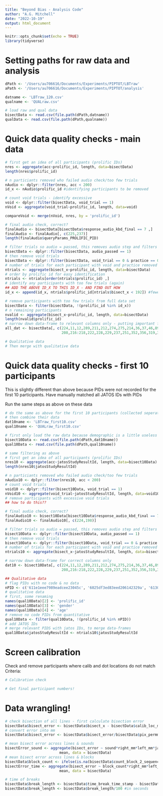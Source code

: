 ```yaml
---
title: "Beyond Bias - Analysis Code"
author: "A.G. Mitchell"
date: "2022-10-19"
output: html_document
---
```


```r
knitr::opts_chunk$set(echo = TRUE)
library(tidyverse)
```

# Setting paths for raw data and analysis
```r
dPath <- '/Users/au706616/Documents/Experiments/PIPTOT/LBTraw'
aPath <- '/Users/au706616/Documents/Experiments/PIPTOT/analysis'

datname <- 'LBTraw_120.csv'
qualname <- 'QUALraw.csv'

# load raw and qual data
bisectData <- read.csv(file.path(dPath,datname)) 
qualData <- read.csv(file.path(dPath,qualname)) 
```

# Quick data quality checks - main data
```r
# first get an idea of all participants (prolific IDs)
nres <- aggregate(acc~prolific_id, length, data=bisectData)
length(nres$prolific_id)

# n particiants removed who failed audio check/too few trials
nAudio <- dplyr::filter(nres, acc < 200)
id_x <- nAudio$prolific_id #identifying participants to be removed

# count void trials - identify excessive
void <- dplyr::filter(bisectData, void_trial == 1)
nVoid <- aggregate(void_trial~prolific_id, length, data=void)

compareVoid <- merge(nVoid, nres, by = 'prolific_id')

# final audio check, correct?
finalAudio <- bisectData[bisectData$response_audio_kbd_final == 7 ,]
finalAudio <- finalAudio[, c(225,237)]
length(finalAudio$queryParams_PROLIFIC_PID)

# filter trials so audio = passed, this removes audio step and filters participants who failed
bisectData <- dplyr::filter(bisectData, audio_passed == 1)
# then remove void trials
bisectData <- dplyr::filter(bisectData, void_trial == 0 & practice == 0)
# number of trials for each participant with void and practice removed
ntrials <- aggregate(bisect_x~prolific_id, length, data=bisectData)
# order by prolific id for easy identification
ntrials <- ntrials[order(ntrials$prolific_id) ,]
# identify any participants with too few trials (again)
## ADD THE ABOVE ID_X TO THIS ID_X - AND FIND OUT HOW
id_x <- append(id_x, ntrials$prolific_id[ntrials$bisect_x < 192]) #fewer than total number of trials

# remove participants with too few trials from full data set
bisectData <- filter(bisectData, !(prolific_id %in% id_x))
# n remaining participants
nvalid <- aggregate(bisect_x~prolific_id, length, data=bisectData)
length(nvalid$prolific_id)
# narrow down data-frame to relevant columns only - putting important first
all_dat <- bisectData[, c(224,11,12,289,211,212,274,275,214,36,37,46,89,164,165,206,207,
                          208,216:218,222,228,229,237,251,352,356,319,321,386,388)]

# Qualitative data
# Then merge with qualitative data
```

# Quick data quality checks - first 10 participants
This is slightly different than above because PIDs were not recorded for the first 10
participants. Have manually matched all JATOS IDs with PIDs

Run the same steps as above on these data
```r
# do the same as above for the first 10 participants (collected seperately)
# then combine their data
dat10name <- 'LBTraw_first10.csv'
qual10name <- 'QUALraw_first10.csv'

# first only load the raw data because demographic is a little useless at this stage
bisect10Data <- read.csv(file.path(dPath,dat10name)) 
qual10Data <- read.csv(file.path(dPath,qual10name)) 

# same filtering as above
# first get an idea of all participants (prolific IDs)
nres10 <- aggregate(acc~jatosStudyResultId, length, data=bisect10Data)
length(nres10$jatosStudyResultId)

# n particiants removed who failed audio check/too few trials
nAudio10 <- dplyr::filter(nres10, acc < 200)
# count void trials
void10 <- dplyr::filter(bisect10Data, void_trial == 1)
nVoid10 <- aggregate(void_trial~jatosStudyResultId, length, data=void10)
# remove participants with excessive void trials
## how to do this??

# final audio check, correct?
finalAudio10 <- bisect10Data[bisect10Data$response_audio_kbd_final == 7 ,]
finalAudio10 <- finalAudio10[, c(224,198)]

# filter trials so audio = passed, this removes audio step and filters participants who failed
bisect10Data <- dplyr::filter(bisect10Data, audio_passed == 1)
# then remove void trials
bisect10Data <- dplyr::filter(bisect10Data, void_trial == 0 & practice == 0)
# number of trials for each participant with void and practice removed
ntrials10 <- aggregate(bisect_x~jatosStudyResultId, length, data=bisect10Data)

# narrow down data-frame for correct columns only
dat10 <- bisect10Data[, c(224,11,12,289,211,212,274,275,214,36,37,46,89,164,165,206,207,
                          208,216:218,222,228,229,237,251,352,356,319,321,386,388)]

## Qualitative data
# flag PIDs with no code & no data
nPID <- c('611e1eee7989eadcee23045c', '6025df3ed83eed206142329a', '6130d846086f43ecd225d128')
# qualitative data
# first, some renaming
names(qual10Data)[2] <- 'prolific_id'
names(qual10Data)[3] <- 'gender'
names(qual10Data)[4] <- 'age'
# remove no code PIDs from quantitative
qual10Data <- filter(qual10Data, !(prolific_id %in% nPID))
# add JATOS IDs
# merge relevant PIDS with jatos IDs, to merge data-frames
qual10Data$jatosStudyResultId <- ntrials10$jatosStudyResultId


```

# Screen calibration
Check and remove participants where calib and dot locations do not match 
Criteria:

```r
# Calibration check

# Get final participant numbers!
```

# Data wrangling!

```r
# check bisection of all lines - first calculate bisection error
bisectData$bisect_error <- bisectData$bisect_x - bisectData$calib_loc_midy_x
# convert error into mm
bisectData$bisect_error <- bisectData$bisect_error/bisectData$pix_permm

# mean bisect error across lines & sounds
bisectError_sound <- aggregate(bisect_error ~ sound*right_mm*left_mm*jatosStudyResultId, 
                         mean, data = bisectData)
# mean bisect error across lines & blocks
bisectData$block_count <- ifelse(is.na(bisectData$count_block_2_sequence), 1, 2) #identifying block
bisectError_time <- aggregate(bisect_error ~ block_count*right_mm*left_mm*jatosStudyResultId, 
                         mean, data = bisectData)

# time of breaks
bisectData$break_length <- bisectData$time_break_time_stamp - bisectData$time_block_one_end 
bisectData$break_length <- bisectData$break_length/100 #in seconds
```
